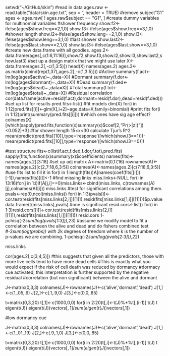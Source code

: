 setwd("~/GitHub/skin")
#read in data 
ages.raw <- read.table("data/skin.age.txt", sep = "\t", header = TRUE)
#remove subject "G1"
ages <- ages.raw[ ! ages.raw$subject == "G1", ]
#create dummy variables for multinomial variables
#shower frequency
show.f2<-ifelse(ages$show.freq==2,1,0)
show.f3<-ifelse(ages$show.freq==3,1,0)
#shower length
show.l2<-ifelse(ages$show.leng==2,1,0)
show.l3<-ifelse(ages$show.leng==3,1,0)
#last shower
show.last2<-ifelse(ages$last.show==2,1,0)
show.last3<-ifelse(ages$last.show==3,1,0)
#create new data.frame with all goodies.
ages.2<-data.frame(ages[,c(1:6,11:16)],show.f2,show.f3,show.l2,show.l3,show.last2,show.last3)
#set up a design matrix that we might use later
X<-data.frame(ages.2[,-c(1,3:5)])
head(X)
names(ages.2)
ages.3<-as.matrix(cbind(rep(1,37),ages.2[,-c(1,3:5)]))
#Active
summary(f.act<-lm(log(ages$active)~.,data=X))
#Dormant
summary(f.dor<-lm(log(ages$dormant)~.,data=X))
#Dead
summary(f.ded<-lm(log(ages$dead)~.,data=X))
#Total
summary(f.tot<-lm(log(ages$total)~.,data=X))
#Residual correlation
cor(data.frame(active=resid(f.act),dormant=resid(f.dor),dead=resid(f.ded)))
#set up list for results
pred.fits<-list()
#fit models
dim(X)
for(i in 1:12)pred.fits[[i]]<-glm(X[,i+2]~age,data=X,family=binomial)
#print fits
for(i in 1:12)print(summary(pred.fits[[i]]))
#which ones have sig age effect?
colnames(X)[which(sapply(pred.fits,function(x)summary(x)$coef[2,"Pr(>|z|)"])<0.052)+3]
#for shower length 15<x<30 calculate Tjur's R^2
mean(predict(pred.fits[[10]],type='response')[which(show.l3==1)])-
  mean(predict(pred.fits[[10]],type='response')[which(show.l3==0)])

#test structure
fits<-c(list(f.act,f.ded,f.dor,f.tot),pred.fits)
sapply(fits,function(x)summary(x)$coefficients)
names(fits)<-names(ages.2)[3:18]
#set up adj matrix
A<-matrix(0,17,16)
rownames(A)<-names(ages.2)[c(2,7:18,6,3:5)]
colnames(A)<-names(ages.2)[c(7:18,6,3:5)]
#use fits list to fill it in
for(i in 1:length(fits))A[names(coef(fits[[i]])[-1]),names(fits)[i]]<-1
#find missing links
miss.links<-NULL
for(i in 13:16)for(j in 1:i)if(A[j,i]==0)miss.links<-cbind(miss.links,
                                                             c(rownames(A)[j],colnames(A)[i]))
miss.links
#test for significant correlations among them.
pvals<-rep(0,ncol(miss.links))
for(i in 1:3)pvals[i]<-cor.test(resid(fits[miss.links[2,i]][[1]]),resid(fits[miss.links[1,i]][[1]]))$p.value
data.frame(t(miss.links),pvals)
#one is significant
resid.cors<-list()
for(i in 1:3)resid.cors[[i]]<-cor.test(resid(fits[miss.links[2,i]][[1]]),resid(fits[miss.links[1,i]][[1]]))
resid.cors
1-pchisq(-2*sum(log(pvals[1:3])),2*3)
#assume we modify model to fit a correlation between the alive and dead and do fishers combined test
#-2*sum(log(probs)) with 2*k degrees of freedom where k is the number of p-values we are combining.
1-pchisq(-2*sum(log(pvals[2:3])),2*2)

miss.links

cor(ages.2[,c(3,4,5)])
#this suggests that given all the predictors, those with more live cells tend to have more dead cells
#This is exactly what you would expect if the risk of cell death was reduced by dormancy
#dormacy cue activated, this interpretation is further supported by the negative residual 
#correlation (but non significant) between the alive and dormant 


J<-matrix(0,3,3)
colnames(J)<-rownames(J)<-c('alive','dormant','dead')
J[1,]<-c(1,.05,.6)
J[2,]<-c(.1,.9,0)
J[3,]<-c(0,0,.85)

t=matrix(0,3,20)
t[,1]<-c(1000,0,0)
for(i in 2:20)t[,i]<-t(J)%*%t[,(i-1)]
t(J)
t
eigen(t(J))
eigen(t(J))$vectors[,1]/sum(eigen(t(J))$vectors[,1])

#low dormancy cue

J<-matrix(0,3,3)
colnames(J)<-rownames(J)<-c('alive','dormant','dead')
J[1,]<-c(1,.01,.19)
J[2,]<-c(.9,.1,0)
J[3,]<-c(0,0,.85)

t=matrix(0,3,20)
t[,1]<-c(1000,0,0)
for(i in 2:20)t[,i]<-t(J)%*%t[,(i-1)]
t(J)
t
eigen(t(J))
eigen(t(J))$vectors[,1]/sum(eigen(t(J))$vectors[,1])


